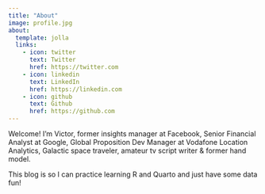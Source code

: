 ```yaml
---
title: "About"
image: profile.jpg
about:
  template: jolla
  links:
    - icon: twitter
      text: Twitter
      href: https://twitter.com
    - icon: linkedin
      text: LinkedIn
      href: https://linkedin.com
    - icon: github
      text: Github
      href: https://github.com
---
```


Welcome! I'm Victor, former insights manager at Facebook, Senior Financial Analyst at Google, Global Proposition Dev Manager at Vodafone Location Analytics, Galactic space traveler, amateur tv script writer & former hand model.

This blog is so I can practice learning R and Quarto and just have some data fun!
